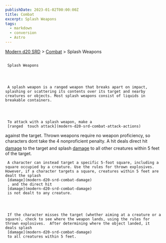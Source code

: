 ```yaml
---
publishDate: 2023-01-02T00:00:00Z
title: Combat
excerpt: Splash Weapons
tags:
  - markdown
  - conversion
  - Astro
---
```


[Modern d20 SRD](/#modernD20) >
[Combat](modern-d20-srd-combat-index) > Splash Weapons

##

     Splash Weapons




     A splash weapon is a ranged weapon that breaks apart on impact, splashing or scattering its contents over its target and nearby creatures or objects. Most splash weapons consist of liquids in breakable containers.




     To attack with a splash weapon, make a
     [ranged  touch attack](modern-d20-srd-combat-attack-actions)
against the target. Thrown weapons require no weapon proficiency, so characters dont take the 4 nonproficient penalty. A hit deals direct hit
[damage](modern-d20-srd-combat-damage)
to the target and splash
[damage](modern-d20-srd-combat-damage)
to all other creatures within 5 feet of the target.

     A character can instead target a specific 5-foot square, including a square occupied by a creature. Use the rules for thrown explosives. However, if a character targets a square, creatures within 5 feet are dealt the splash
     [damage](modern-d20-srd-combat-damage)
     , and the direct hit
     [damage](modern-d20-srd-combat-damage)
     is not dealt to any creature.




     If the character misses the target (whether aiming at a creature or a square), check to see where the weapon lands, using the rules for thrown explosives.  After determining where the object landed, it deals splash
     [damage](modern-d20-srd-combat-damage)
     to all creatures within 5 feet.
